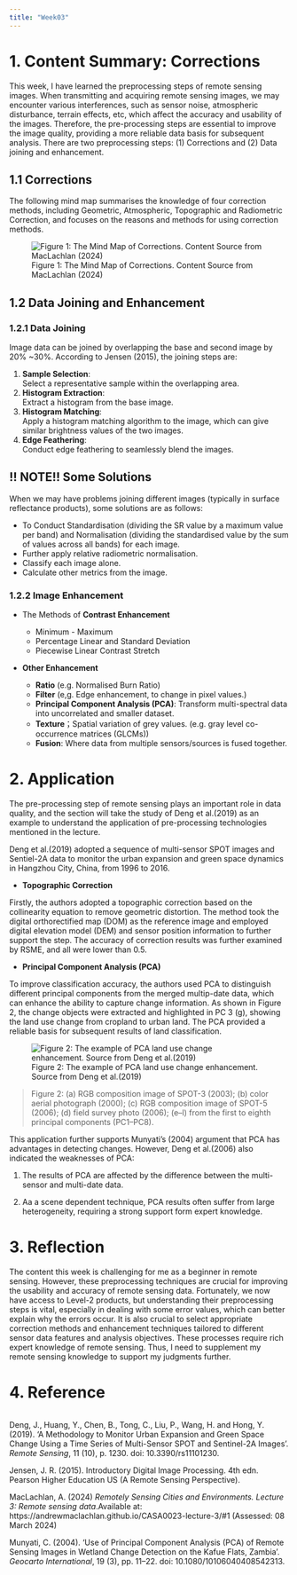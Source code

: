 ```yaml
---
title: "Week03"
---
```


# 1. Content Summary: Corrections {.unnumbered}

This week, I have learned the preprocessing steps of remote sensing images. When transmitting and acquiring remote sensing images, we may encounter various interferences, such as sensor noise, atmospheric disturbance, terrain effects, etc, which affect the accuracy and usability of the images. Therefore, the pre-processing steps are essential to improve the image quality, providing a more reliable data basis for subsequent analysis. There are two preprocessing steps: (1) Corrections and (2) Data joining and enhancement.

## 1.1 Corrections {.unnumbered}

The following mind map summarises the knowledge of four correction methods, including Geometric, Atmospheric, Topographic and Radiometric Correction, and focuses on the reasons and methods for using correction methods.

![Figure 1: The Mind Map of Corrections. Content Source from MacLachlan (2024)](source/week03/Figure%201.png)

## 1.2 Data Joining and Enhancement {.unnumbered}

### 1.2.1 Data Joining {.unnumbered}

Image data can be joined by overlapping the base and second image by 20% \~30%. According to Jensen (2015), the joining steps are:

1.  **Sample Selection**: <br/> Select a representative sample within the overlapping area.
2.  **Histogram Extraction**: <br/> Extract a histogram from the base image.
3.  **Histogram Matching**: <br/> Apply a histogram matching algorithm to the image, which can give similar brightness values of the two images.
4.  **Edge Feathering**: <br/> Conduct edge feathering to seamlessly blend the images.

::: {.callout-tip collapse="false"}
## !! NOTE!! Some Solutions

When we may have problems joining different images (typically in surface reflectance products), some solutions are as follows:

-   To Conduct Standardisation (dividing the SR value by a maximum value per band) and Normalisation (dividing the standardised value by the sum of values across all bands) for each image.
-   Further apply relative radiometric normalisation.
-   Classify each image alone.
-   Calculate other metrics from the image.
:::

### 1.2.2 Image Enhancement {.unnumbered}

-   The Methods of **Contrast Enhancement**

    -   Minimum - Maximum
    -   Percentage Linear and Standard Deviation
    -   Piecewise Linear Contrast Stretch

-   **Other Enhancement**

    -   **Ratio** (e.g. Normalised Burn Ratio)
    -   **Filter** (e,g. Edge enhancement, to change in pixel values.)
    -   **Principal Component Analysis (PCA)**: Transform multi-spectral data into uncorrelated and smaller dataset.
    -   **Texture**；Spatial variation of grey values. (e.g. gray level co-occurrence matrices (GLCMs))
    -   **Fusion**: Where data from multiple sensors/sources is fused together.

# 2. Application {.unnumbered}

The pre-processing step of remote sensing plays an important role in data quality, and the section will take the study of Deng et al.(2019) as an example to understand the application of pre-processing technologies mentioned in the lecture.

Deng et al.(2019) adopted a sequence of multi-sensor SPOT images and Sentiel-2A data to monitor the urban expansion and green space dynamics in Hangzhou City, China, from 1996 to 2016.

-   **Topographic Correction**

Firstly, the authors adopted a topographic correction based on the collinearity equation to remove geometric distortion. The method took the digital orthorectified map (DOM) as the reference image and employed digital elevation model (DEM) and sensor position information to further support the step. The accuracy of correction results was further examined by RSME, and all were lower than 0.5.

-   **Principal Component Analysis (PCA)**

To improve classification accuracy, the authors used PCA to distinguish different principal components from the merged multip-date data, which can enhance the ability to capture change information. As shown in Figure 2, the change objects were extracted and highlighted in PC 3 (g), showing the land use change from cropland to urban land. The PCA provided a reliable basis for subsequent results of land classification.

![Figure 2: The example of PCA land use change enhancement. Source from Deng et al.(2019)](source/week03/Figure%202.jpeg)

> Figure 2: (a) RGB composition image of SPOT-3 (2003); (b) color aerial photograph (2000); (c) RGB composition image of SPOT-5 (2006); (d) field survey photo (2006); (e--l) from the first to eighth principal components (PC1--PC8).

This application further supports Munyati's (2004) argument that PCA has advantages in detecting changes. However, Deng et al.(2006) also indicated the weaknesses of PCA:

1.  The results of PCA are affected by the difference between the multi-sensor and multi-date data.

2.  Aa a scene dependent technique, PCA results often suffer from large heterogeneity, requiring a strong support form expert knowledge.

# 3. Reflection {.unnumbered}

The content this week is challenging for me as a beginner in remote sensing. However, these preprocessing techniques are crucial for improving the usability and accuracy of remote sensing data. Fortunately, we now have access to Level-2 products, but understanding their preprocessing steps is vital, especially in dealing with some error values, which can better explain why the errors occur. It is also crucial to select appropriate correction methods and enhancement techniques tailored to different sensor data features and analysis objectives. These processes require rich expert knowledge of remote sensing. Thus, I need to supplement my remote sensing knowledge to support my judgments further.

# 4. Reference {.unnumbered}

::: {style="overflow-y: scroll; height: 300px;"}
Deng, J., Huang, Y., Chen, B., Tong, C., Liu, P., Wang, H. and Hong, Y. (2019). 'A Methodology to Monitor Urban Expansion and Green Space Change Using a Time Series of Multi-Sensor SPOT and Sentinel-2A Images'. *Remote Sensing*, 11 (10), p. 1230. doi: 10.3390/rs11101230.

Jensen, J. R. (2015). Introductory Digital Image Processing. 4th edn. Pearson Higher Education US (A Remote Sensing Perspective).

MacLachlan, A. (2024) *Remotely Sensing Cities and Environments. Lecture 3: Remote sensing data*.Available at: https://andrewmaclachlan.github.io/CASA0023-lecture-3/#1 (Assessed: 08 March 2024)

Munyati, C. (2004). 'Use of Principal Component Analysis (PCA) of Remote Sensing Images in Wetland Change Detection on the Kafue Flats, Zambia'. *Geocarto International*, 19 (3), pp. 11--22. doi: 10.1080/10106040408542313.
:::
